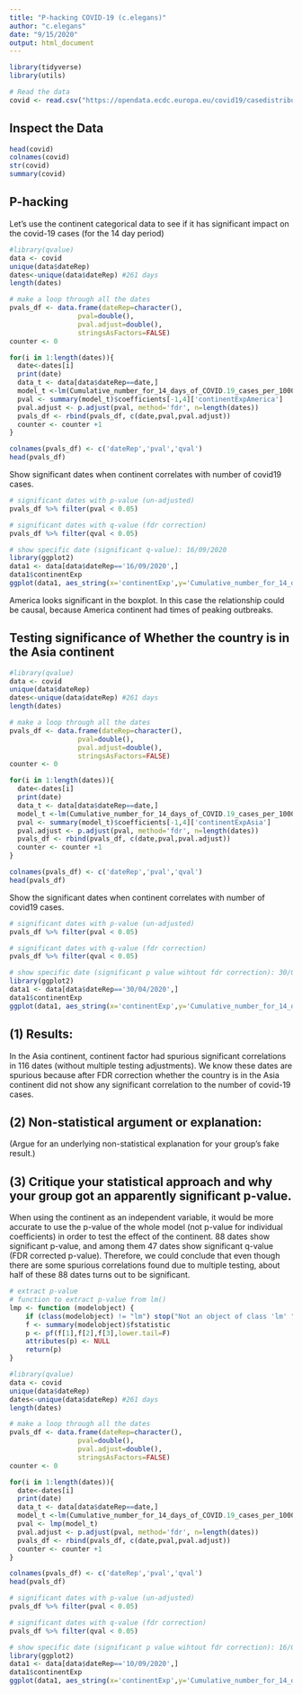 ```yaml
---
title: "P-hacking COVID-19 (c.elegans)"
author: "c.elegans"
date: "9/15/2020"
output: html_document
---
```


```r
library(tidyverse)
library(utils)

# Read the data
covid <- read.csv("https://opendata.ecdc.europa.eu/covid19/casedistribution/csv", na.strings = "", fileEncoding = "UTF-8-BOM")
```

## Inspect the Data
```r
head(covid)
colnames(covid)
str(covid)
summary(covid)
```

## P-hacking

Let's use the continent categorical data to see if it has significant impact on the covid-19 cases (for the 14 day period)
```r
#library(qvalue)
data <- covid
unique(data$dateRep)
dates<-unique(data$dateRep) #261 days
length(dates)

# make a loop through all the dates
pvals_df <- data.frame(dateRep=character(),
                 pval=double(),
                 pval.adjust=double(),
                 stringsAsFactors=FALSE)
counter <- 0

for(i in 1:length(dates)){
  date<-dates[i]
  print(date)
  data_t <- data[data$dateRep==date,]
  model_t <-lm(Cumulative_number_for_14_days_of_COVID.19_cases_per_100000 ~ continentExp,data=data_t)
  pval <- summary(model_t)$coefficients[-1,4]['continentExpAmerica']
  pval.adjust <- p.adjust(pval, method='fdr', n=length(dates))
  pvals_df <- rbind(pvals_df, c(date,pval,pval.adjust))
  counter <- counter +1
}

colnames(pvals_df) <- c('dateRep','pval','qval')
head(pvals_df)

```

Show significant dates when continent correlates with number of covid19 cases. 
```r
# significant dates with p-value (un-adjusted)
pvals_df %>% filter(pval < 0.05)

# significant dates with q-value (fdr correction)
pvals_df %>% filter(qval < 0.05)

# show specific date (significant q-value): 16/09/2020
library(ggplot2)
data1 <- data[data$dateRep=='16/09/2020',]
data1$continentExp
ggplot(data1, aes_string(x='continentExp',y='Cumulative_number_for_14_days_of_COVID.19_cases_per_100000')) + geom_boxplot(aes(fill=continentExp))
```
America looks significant in the boxplot. In this case the relationship could be causal, because America continent had times of peaking outbreaks.

## Testing significance of Whether the country is in the Asia continent
```r
#library(qvalue)
data <- covid
unique(data$dateRep)
dates<-unique(data$dateRep) #261 days
length(dates)

# make a loop through all the dates
pvals_df <- data.frame(dateRep=character(),
                 pval=double(),
                 pval.adjust=double(),
                 stringsAsFactors=FALSE)
counter <- 0

for(i in 1:length(dates)){
  date<-dates[i]
  print(date)
  data_t <- data[data$dateRep==date,]
  model_t <-lm(Cumulative_number_for_14_days_of_COVID.19_cases_per_100000 ~ continentExp,data=data_t)
  pval <- summary(model_t)$coefficients[-1,4]['continentExpAsia']
  pval.adjust <- p.adjust(pval, method='fdr', n=length(dates))
  pvals_df <- rbind(pvals_df, c(date,pval,pval.adjust))
  counter <- counter +1
}

colnames(pvals_df) <- c('dateRep','pval','qval')
head(pvals_df)

```

Show the significant dates when continent correlates with number of covid19 cases. 
```r
# significant dates with p-value (un-adjusted)
pvals_df %>% filter(pval < 0.05)

# significant dates with q-value (fdr correction)
pvals_df %>% filter(qval < 0.05)

# show specific date (significant p value wihtout fdr correction): 30/04/2020
library(ggplot2)
data1 <- data[data$dateRep=='30/04/2020',]
data1$continentExp
ggplot(data1, aes_string(x='continentExp',y='Cumulative_number_for_14_days_of_COVID.19_cases_per_100000')) + geom_boxplot(aes(fill=continentExp))

```

## (1) Results:

In the Asia continent, continent factor had spurious significant correlations in 116 dates (without multiple testing adjustments). We know these dates are spurious because after FDR correction whether the country is in the Asia continent did not show any significant correlation to the number of covid-19 cases.

## (2) Non-statistical argument or explanation:
(Argue for an underlying non-statistical explanation for your group’s fake result.)




## (3) Critique your statistical approach and why your group got an apparently significant p-value.

When using the continent as an independent variable, it would be more accurate to use the p-value of the whole model (not p-value for individual coefficients) in order to test the effect of the continent. 88 dates show significant p-value, and among them 47 dates show significant q-value (FDR corrected p-value). Therefore, we could conclude that even though there are some spurious correlations found due to multiple testing, about half of these 88 dates turns out to be significant. 
```r

# extract p-value
# function to extract p-value from lm()
lmp <- function (modelobject) {
    if (class(modelobject) != "lm") stop("Not an object of class 'lm' ")
    f <- summary(modelobject)$fstatistic
    p <- pf(f[1],f[2],f[3],lower.tail=F)
    attributes(p) <- NULL
    return(p)
}

#library(qvalue)
data <- covid
unique(data$dateRep)
dates<-unique(data$dateRep) #261 days
length(dates)

# make a loop through all the dates
pvals_df <- data.frame(dateRep=character(),
                 pval=double(),
                 pval.adjust=double(),
                 stringsAsFactors=FALSE)
counter <- 0

for(i in 1:length(dates)){
  date<-dates[i]
  print(date)
  data_t <- data[data$dateRep==date,]
  model_t <-lm(Cumulative_number_for_14_days_of_COVID.19_cases_per_100000 ~ continentExp,data=data_t)
  pval <- lmp(model_t)
  pval.adjust <- p.adjust(pval, method='fdr', n=length(dates))
  pvals_df <- rbind(pvals_df, c(date,pval,pval.adjust))
  counter <- counter +1
}

colnames(pvals_df) <- c('dateRep','pval','qval')
head(pvals_df)

```


```r
# significant dates with p-value (un-adjusted)
pvals_df %>% filter(pval < 0.05)

# significant dates with q-value (fdr correction)
pvals_df %>% filter(qval < 0.05)

# show specific date (significant p value wihtout fdr correction): 16/09/2020
library(ggplot2)
data1 <- data[data$dateRep=='10/09/2020',]
data1$continentExp
ggplot(data1, aes_string(x='continentExp',y='Cumulative_number_for_14_days_of_COVID.19_cases_per_100000')) + geom_boxplot(aes(fill=continentExp))

```



